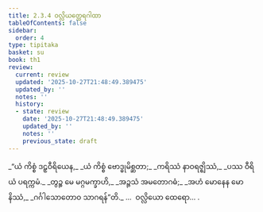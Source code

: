 ```yaml
---
title: 2.3.4 ဝလ္လိယတ္ထေရဂါထာ
tableOfContents: false
sidebar:
  order: 4
type: tipitaka
basket: su
book: th1
review:
  current: review
  updated: '2025-10-27T21:48:49.389475'
  updated_by: ''
  notes: ''
  history:
  - state: review
    date: '2025-10-27T21:48:49.389475'
    updated_by: ''
    notes: ''
    previous_state: draft
---
```



<ReviewStatus review={frontmatter.review} showDetails={true} />

<HypothesisAnnotation frontmatter={frontmatter} />

<DynamicBreadcrumb />

<Division number="167" book="th1" e="ch" v="19" p="253">

<Paragraph number="347" type="verses" book="th1">
_“ယံ ကိစ္စံ ဒဠှဝီရိယေန,_  
_ယံ ကိစ္စံ ဗောဒ္ဓုမိစ္ဆတာ;_  
_ကရိဿံ နာဝရဇ္ဈိဿံ,_  
_ပဿ ဝီရိယံ ပရက္ကမံ._  

</Paragraph>

</Division>
<Division number="168" book="th1" e="ch" v="19" p="253">

<Paragraph number="348" type="verses" book="th1">
_တွဉ္စ မေ မဂ္ဂမက္ခာဟိ,_  
_အဉ္ဇသံ အမတောဂဓံ;_  
_အဟံ မောနေန မောနိဿံ,_  
_ဂင်္ဂါသောတောဝ သာဂရန်”တိ._  


</Paragraph>
</Division>

<Paragraph number="349" type="center" book="th1">
…  ဝလ္လိယော ထေရော… .
</Paragraph>